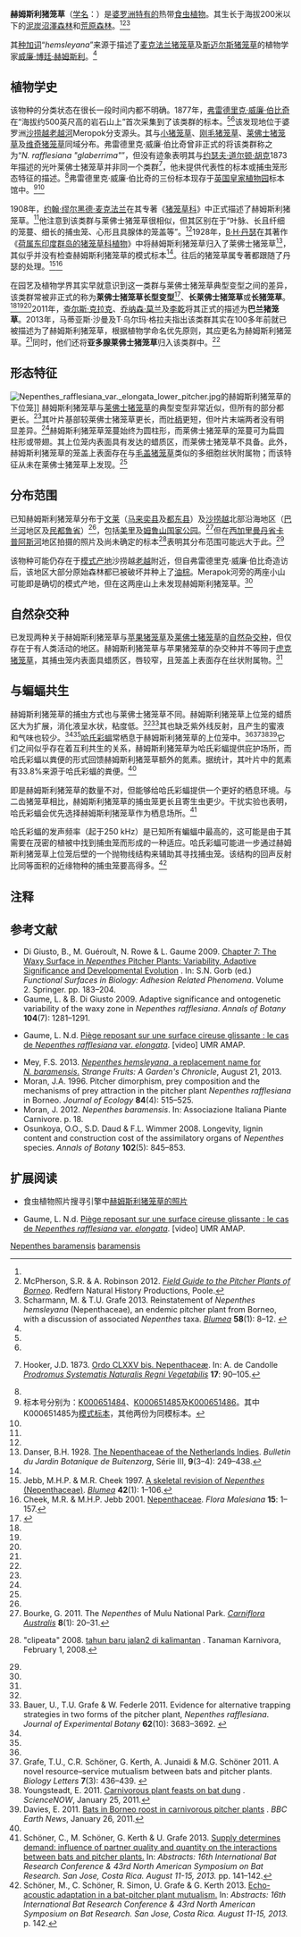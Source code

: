 {{noteTA
|G1=Carnivorous Plant
}}
{{Speciesbox
|image = Nepenthes rafflesiana var. elongata upper pitcher.jpg
|image_caption = 赫姆斯利猪笼草的上位笼，产于[[文莱|文莱]]
|taxon=Nepenthes hemsleyana
|authority = [[约翰·缪尔黑德·麦克法兰|Macfarl.]] (1908)<ref name=Macfarlane>Macfarlane, J.M. 1908. [[猪笼草科_(1908年专著)|Nepenthaceae]]. In: A. Engler ''Das Pflanzenreich IV'', III, Heft 36: 1–91.</ref>
|synonyms =
*''Nepenthes baramensis''<br><small>[[查尔斯·克拉克_(植物学家)|C.Clarke]], [[乔纳森·莫兰|J.A.Moran]] & [[李乾|Chi.C.Lee]] (2011)<ref name=baramensis>Clarke, C., J.A. Moran & C.C. Lee 2011. ''Nepenthes baramensis'' (Nepenthaceae) – a new species from north-western Borneo . ''[[布卢姆－植物分类学与植物地理学杂志|Blumea]]'' '''56'''(3): 229–233. {{DOI|10.3767/000651911X607121}}</ref></small>
*?''Nepenthes rafflesiana'' var. ''elongata''<br><small>Hort.[[邱园|Kew]] ''ex'' [[威廉·特纳·西塞尔顿-戴尔|Dyer]] (1897) ''[[裸名|nom.nud.]]''</small>
*''Nepenthes rafflesiana'' var. ''subglandulosa''<br><small>[[朱马特·哈吉·亚当|J.H.Adam]] & [[哈菲查·A·哈米德|Hafiza]] (2006)<ref>Adam, J.H. & Hafiza A. Hamid 2006. [http://www.ansijournals.com/qredirect.php?doi=ijb.2006.340.352&linkid=pdf Pitcher plants of Lambir Hill in Miri, Sarawak State of Malaysia.]{{dead link|date=十月 2017 |bot=InternetArchiveBot }} ''International Journal of Botany'' '''2'''(4): 340–352. {{DOI|10.3923/ijb.2006.340.352}}</ref></small>
*''Nepenthes rafflesiana'' "''glaberrima''"<br><small>[[弗雷德里克·威廉·伯比奇|Burb.]] (1880)<ref name=Burbidge1880>Burbidge, F.W. 1880. ''[http://www.biodiversitylibrary.org/item/115841 The Gardens of the Sun] {{Wayback|url=http://www.biodiversitylibrary.org/item/115841 |date=20201001212020 }}''. Murray, London.</ref></small>
*''Nepenthes'' sp. "elegance"<br><small>[[阿德里安·斯莱克|Slack]] (1986);<ref name=Slack>Slack, A. 1986. ''Insect-Eating Plants and How to Grow Them''. Alphabooks, Dorset.</ref><br>[[查尔斯·克拉克_(植物学家)|C.Clarke]] (1997)<ref name=Clarke1997>Clarke, C.M. 1997. ''[[婆罗洲的猪笼草属植物|Nepenthes of Borneo]]''. [[自然历史出版社_(婆罗洲)|Natural History Publications (Borneo)]], Kota Kinabalu.</ref></small>
}}

'''赫姆斯利猪笼草'''（[[学名|学名]]：''{{lang|la|Nepenthes hemsleyana}}''）是[[婆罗洲|婆罗洲]][[特有种|特有的]]热带[[食虫植物|食虫植物]]。其生长于海拔200米以下的[[泥炭沼澤森林|泥炭沼澤森林]]和[[荒原森林|荒原森林]]。<ref name=baramensis /><ref>McPherson, S.R. & A. Robinson 2012. ''[[婆罗洲的猪笼草野外指南|Field Guide to the Pitcher Plants of Borneo]]''. Redfern Natural History Productions, Poole.</ref><ref name=hemsleyana>Scharmann, M. & T.U. Grafe 2013. Reinstatement of ''Nepenthes hemsleyana'' (Nepenthaceae), an endemic pitcher plant from Borneo, with a discussion of associated ''Nepenthes'' taxa. ''[[布卢姆－植物分类学与植物地理学杂志|Blumea]]'' '''58'''(1): 8–12. {{DOI|10.3767/000651913X668465}}</ref>

其[[种加词|种加词]]“''hemsleyana''”来源于描述了[[麦克法兰猪笼草|麦克法兰猪笼草]]{{small|（''N. macfarlanei''）}}及[[斯迈尔斯猪笼草|斯迈尔斯猪笼草]]{{small|（''N. smilesii''）}}的植物学家[[威廉·博廷·赫姆斯利|威廉·博廷·赫姆斯利]]。<ref name=hemsleyana />

== 植物学史 ==
该物种的分类状态在很长一段时间内都不明确。1877年，[[弗雷德里克·威廉·伯比奇|弗雷德里克·威廉·伯比奇]]在“海拔约500英尺高的岩石山上”首次采集到了该类群的标本。<ref name=Burbidge1880 /><ref name=hemsleyana />该发现地位于婆罗洲[[沙捞越|沙捞越]][[老越河|老越河]]{{small|（Lawas River）}}Meropok分支源头。其与[[小猪笼草|小猪笼草]]{{small|（''N. gracilis''）}}、[[刚毛猪笼草|刚毛猪笼草]]{{small|（''N. hirsuta''）}}、[[莱佛士猪笼草|莱佛士猪笼草]]{{small|（''N. rafflesiana''）}}及[[维奇猪笼草|维奇猪笼草]]{{small|（''N. veitchii''）}}同域分布。弗雷德里克·威廉·伯比奇曾非正式的将该类群称之为“''N. rafflesiana "glaberrima"''”，但没有迹象表明其与[[约瑟夫·道尔顿·胡克|约瑟夫·道尔顿·胡克]]1873年描述的光叶莱佛士猪笼草{{small|（''N. rafflesiana'' var. ''glaberrima''）}}并非同一个类群<ref name=Hooker>{{la icon}} Hooker, J.D. 1873. [[猪笼草科_(1873年专著)|Ordo CLXXV bis. Nepenthaceæ]]. In: A. de Candolle ''[[Prodromus_Systematis_Naturalis_Regni_Vegetabilis|Prodromus Systematis Naturalis Regni Vegetabilis]]'' '''17''': 90–105.</ref>，他未提供代表性的标本或捕虫笼形态特征的描述。<ref name=hemsleyana />弗雷德里克·威廉·伯比奇的三份标本现存于[[邱园|英国皇家植物园]]标本馆中。<ref name=Kew group="注">标本号分别为：[http://apps.kew.org/herbcat/getImage.do?imageBarcode=K000651484 K000651484]、[http://apps.kew.org/herbcat/getImage.do?imageBarcode=K000651485 K000651485]及[http://apps.kew.org/herbcat/getImage.do?imageBarcode=K000651486 K000651486]。其中K000651485为[[模式标本|模式标本]]，其他两份为同模标本。</ref><ref name=hemsleyana />

1908年，[[约翰·缪尔黑德·麦克法兰|约翰·缪尔黑德·麦克法兰]]在其专著《[[猪笼草科_(1908年专著)|猪笼草科]]》中正式描述了赫姆斯利猪笼草。<ref name=Macfarlane />他注意到该类群与莱佛士猪笼草很相似，但其区别在于“叶脉、长且纤细的笼蔓、细长的捕虫笼、心形且具腺体的笼盖等”。<ref name=hemsleyana />1928年，[[B·H·丹瑟|B·H·丹瑟]]在其著作《[[荷属东印度群岛的猪笼草科植物|荷属东印度群岛的猪笼草科植物]]》中将赫姆斯利猪笼草归入了莱佛士猪笼草<ref name=Danser>Danser, B.H. 1928. [[荷属东印度群岛的猪笼草科植物|The Nepenthaceae of the Netherlands Indies]]. ''Bulletin du Jardin Botanique de Buitenzorg'', Série III, '''9'''(3–4): 249–438.</ref>，其似乎并没有检查赫姆斯利猪笼草的模式标本<ref name=hemsleyana />。往后的猪笼草属专著都跟随了丹瑟的处理。<ref name=J&C>Jebb, M.H.P. & M.R. Cheek 1997. [[猪笼草属（猪笼草科）的框架性修订|A skeletal revision of ''Nepenthes'' (Nepenthaceae)]]. ''[[布卢姆－植物分类学与植物地理学杂志|Blumea]]'' '''42'''(1): 1–106.</ref><ref name=C&J>Cheek, M.R. & M.H.P. Jebb 2001. [[猪笼草科_(2001年专著)|Nepenthaceae]]. ''Flora Malesiana'' '''15''': 1–157.</ref>

在园艺及植物学界其实早就意识到这一类群与莱佛士猪笼草典型变型之间的差异，该类群常被非正式的称为'''莱佛士猪笼草长型变型'''{{small|（''N. rafflesiana'' f. ''elongata''）}}<ref name="夏洛特2007">{{cite book | title=[[食蟲植物觀賞&栽培圖鑑|食蟲植物觀賞&栽培圖鑑]] | publisher=商周出版 | author=夏洛特 | year=2007 | location=台北 | isbn=978-986-124-850-9}}</ref>{{rp|63-64}}、'''长莱佛士猪笼草'''{{small|（''N. rafflesiana'' var. ''elongata''）}}或'''长猪笼草'''{{small|（''N.'' sp "elongata"）}}。<ref name=baramensis /><ref name=Slack /><ref name=Clarke1997 />2011年，[[查尔斯·克拉克_(植物学家)|查尔斯·克拉克]]、[[乔纳森·莫兰|乔纳森·莫兰]]及[[李乾|李乾]]将其正式的描述为'''巴兰猪笼草'''{{small|（''N. baramensis''）}}。2013年，马蒂亚斯·沙曼{{small|（Mathias Scharmann）}}及T·乌尔玛·格拉夫{{small|（T. Ulmar Grafe）}}指出该类群其实在100多年前就已被描述为了赫姆斯利猪笼草，根据植物学命名优先原则，其应更名为赫姆斯利猪笼草。<ref name=hemsleyana />同时，他们还将'''亚多腺莱佛士猪笼草'''{{small|（''N. rafflesiana'' var. ''subglandulosa''）}}归入该类群中。<ref name=hemsleyana />

== 形态特征 ==
[[File:Nepenthes_rafflesiana_var._elongata_lower_pitcher.jpg|thumb]]的赫姆斯利猪笼草的下位笼]]
赫姆斯利猪笼草与[[莱佛士猪笼草|莱佛士猪笼草]]的典型变型非常近似，但所有的部分都更长。<ref name=Clarke1997 />其叶片基部较莱佛士猪笼草更长，而[[叶柄|叶柄]]更短，但叶片末端两者没有明显差异。<ref name=hemsleyana />赫姆斯利猪笼草笼蔓始终为圆柱形，而莱佛士猪笼草的笼蔓可为扁圆柱形或带翅。其上位笼内表面具有发达的蜡质区，而莱佛士猪笼草不具备。此外，赫姆斯利猪笼草的笼盖上表面存在与[[毛盖猪笼草|毛盖猪笼草]]{{small|（''N. tentaculata''）}}类似的多细胞丝状附属物；而该特征从未在莱佛士猪笼草上发现。<ref name=hemsleyana />

== 分布范围 ==
已知赫姆斯利猪笼草分布于[[文莱|文莱]]（[[马来奕县|马来奕县]]及[[都东县|都东县]]）及[[沙捞越|沙捞越]]北部沿海地区（[[巴兰河|巴兰河]]地区及[[民都鲁省|民都鲁省]]）<ref name=hemsleyana />，包括[[美里|美里]]及[[姆鲁山国家公园|姆鲁山国家公园]]。<ref>Bourke, G. 2011. The ''Nepenthes'' of Mulu National Park. ''[[澳大利亚食虫植物|Carniflora Australis]]'' '''8'''(1): 20–31.</ref>但在[[西加里曼丹省|西加里曼丹省]][[卡普阿斯河|卡普阿斯河]]地区拍摄的照片及尚未确定的标本<ref>{{id icon}} "clipeata" 2008. [http://tanamanbuas.proboards.com/post/21449/thread tahun baru jalan2 di kalimantan] {{Wayback|url=http://tanamanbuas.proboards.com/post/21449/thread |date=20160304054910 }}. Tanaman Karnivora, February 1, 2008.</ref>表明其分布范围可能远大于此。<ref name=hemsleyana />

该物种可能仍存在于[[模式产地|模式产地]]沙捞越[[老越|老越]]附近，但自弗雷德里克·威廉·伯比奇造访后，该地区大部分原始森林都已被破坏并种上了[[油棕|油棕]]。Merapok河旁的两座小山可能即是确切的模式产地，但在这两座山上未发现赫姆斯利猪笼草。<ref name=hemsleyana />

== 自然杂交种 ==
已发现两种关于赫姆斯利猪笼草与[[苹果猪笼草|苹果猪笼草]]{{small|（''N. ampullaria''）}}及[[莱佛士猪笼草|莱佛士猪笼草]]的[[自然杂交种|自然杂交种]]，但仅存在于有人类活动的地区。赫姆斯利猪笼草与苹果猪笼草的杂交种并不等同于[[虎克猪笼草|虎克猪笼草]]{{small|（''N. × hookeriana''）}}，其捕虫笼内表面具蜡质区，唇较窄，且笼盖上表面存在丝状附属物。<ref name=hemsleyana />

== 与蝙蝠共生 ==
赫姆斯利猪笼草的捕虫方式也与莱佛士猪笼草不同。赫姆斯利猪笼草上位笼的蜡质区大为扩展，消化液呈水状，粘度低。<ref name=baramensis /><ref name=BGF2011>Bauer, U., T.U. Grafe & W. Federle 2011. Evidence for alternative trapping strategies in two forms of the pitcher plant, ''Nepenthes rafflesiana''. ''Journal of Experimental Botany'' '''62'''(10): 3683–3692. {{DOI|10.1093/jxb/err082}}</ref>其也缺乏紫外线反射，且产生的蜜液和气味也较少。<ref name=baramensis /><ref name=BGF2011 />[[哈氏彩蝠|哈氏彩蝠]]{{small|（''Kerivoula hardwickii'')}}常栖息于赫姆斯利猪笼草的上位笼中。<ref name=baramensis /><ref name=bats>Grafe, T.U., C.R. Schöner, G. Kerth, A. Junaidi & M.G. Schöner 2011. A novel resource–service mutualism between bats and pitcher plants. ''Biology Letters'' '''7'''(3): 436–439. {{DOI|10.1098/rsbl.2010.1141}}</ref><ref>Youngsteadt, E. 2011. [http://news.sciencemag.org/sciencenow/2011/01/carnivorous-plant-feasts-on-bat-.html Carnivorous plant feasts on bat dung] {{Wayback|url=http://news.sciencemag.org/sciencenow/2011/01/carnivorous-plant-feasts-on-bat-.html |date=20110128014008 }}. ''ScienceNOW'', January 25, 2011.</ref><ref>Davies, E. 2011. [http://news.bbc.co.uk/earth/hi/earth_news/newsid_9372000/9372874.stm Bats in Borneo roost in carnivorous pitcher plants] {{Wayback|url=http://news.bbc.co.uk/earth/hi/earth_news/newsid_9372000/9372874.stm |date=20210410141916 }}. ''BBC Earth News'', January 26, 2011.</ref>它们之间似乎存在着互利共生的关系，赫姆斯利猪笼草为哈氏彩蝠提供庇护场所，而哈氏彩蝠以粪便的形式回馈赫姆斯利猪笼草额外的氮素。据统计，其叶片中的氮素有33.8%来源于哈氏彩蝠的粪便。<ref name=bats />

即是赫姆斯利猪笼草的数量不对，但能够给哈氏彩蝠提供一个更好的栖息环境。与二齿猪笼草相比，赫姆斯利猪笼草的捕虫笼更长且寄生虫更少。干扰实验也表明，哈氏彩蝠会优先选择赫姆斯利猪笼草作为栖息场所。<ref>Schöner, C., M. Schöner, G. Kerth & U. Grafe 2013. [http://www.seabcru.org/wp-content/uploads/2013/08/ibrc_2013_abstracts.pdf Supply determines demand: influence of partner quality and quantity on the interactions between bats and pitcher plants.] {{Wayback|url=http://www.seabcru.org/wp-content/uploads/2013/08/ibrc_2013_abstracts.pdf |date=20200714162950 }} In: ''Abstracts: 16th International Bat Research Conference & 43rd North American Symposium on Bat Research. San Jose, Costa Rica. August 11-15, 2013.'' pp. 141–142. <!--http://www.webcitation.org/6MIrx51Zd--></ref>

哈氏彩蝠的发声频率（起于250 kHz）是已知所有蝙蝠中最高的，这可能是由于其需要在茂密的植被中找到捕虫笼而形成的一种适应。哈氏彩蝠可能进一步通过赫姆斯利猪笼草上位笼后壁的一个抛物线结构来辅助其寻找捕虫笼。该结构的回声反射比同等面积的近缘物种的捕虫笼要高得多。<ref>Schöner, M., C. Schöner, R. Simon, U. Grafe & G. Kerth 2013. [http://www.seabcru.org/wp-content/uploads/2013/08/ibrc_2013_abstracts.pdf Echo-acoustic adaptation in a bat-pitcher plant mutualism.] {{Wayback|url=http://www.seabcru.org/wp-content/uploads/2013/08/ibrc_2013_abstracts.pdf |date=20200714162950 }} In: ''Abstracts: 16th International Bat Research Conference & 43rd North American Symposium on Bat Research. San Jose, Costa Rica. August 11-15, 2013.'' p. 142. <!--http://www.webcitation.org/6MIrx51Zd--></ref>

== 注释 ==
{{reflist|group="注"}}

==参考文献==
{{reflist|2}}
{{refbegin|2}}
* Di Giusto, B., M. Guéroult, N. Rowe & L. Gaume 2009. [http://books.google.co.uk/books?id=RbmuGOwJrSoC&lpg=PR3&pg=PA183#v=onepage&q=&f=false Chapter 7: The Waxy Surface in ''Nepenthes'' Pitcher Plants: Variability, Adaptive Significance and Developmental Evolution] {{Wayback|url=http://books.google.co.uk/books?id=RbmuGOwJrSoC&lpg=PR3&pg=PA183#v=onepage&q=&f=false |date=20140309140717 }}. In: S.N. Gorb (ed.) ''Functional Surfaces in Biology: Adhesion Related Phenomena''. Volume 2. Springer. pp. 183–204.
* Gaume, L. & B. Di Giusto 2009. Adaptive significance and ontogenetic variability of the waxy zone in ''Nepenthes rafflesiana''. ''Annals of Botany'' '''104'''(7): 1281–1291. {{DOI|10.1093/aob/mcp238}}
* {{fr icon}} Gaume, L. N.d. [https://web.archive.org/web/20130731190416/http://umramap.cirad.fr/amap3/cm/index.php?page=piege-glissant Piège reposant sur une surface cireuse glissante : le cas de ''Nepenthes rafflesiana'' var. ''elongata'']. [video] UMR AMAP.
* Mey, F.S. 2013. [http://carnivorousockhom.blogspot.co.uk/2013/08/nepenthes-hemsleyana-replacement-name.html ''Nepenthes hemsleyana'', a replacement name for ''N. baramensis''.] {{Wayback|url=http://carnivorousockhom.blogspot.co.uk/2013/08/nepenthes-hemsleyana-replacement-name.html |date=20131110175515 }} ''Strange Fruits: A Garden's Chronicle'', August 21, 2013.
* Moran, J.A. 1996. Pitcher dimorphism, prey composition and the mechanisms of prey attraction in the pitcher plant ''Nepenthes rafflesiana'' in Borneo. ''Journal of Ecology'' '''84'''(4): 515–525. {{DOI|10.2307/2261474}}
* Moran, J. 2012. ''Nepenthes baramensis''. In: {{PDFlink|[http://www.aipcnet.eu/Carnivorous_docs/New_species_2011.pdf ''AIPC Special Issue 4: News of 2011''.]}} Associazione Italiana Piante Carnivore. p. 18.
* Osunkoya, O.O., S.D. Daud & F.L. Wimmer 2008. Longevity, lignin content and construction cost of the assimilatory organs of ''Nepenthes'' species. ''Annals of Botany'' '''102'''(5): 845–853. {{DOI|10.1093/aob/mcn162}}
{{refend}}

==扩展阅读==
{{refbegin|2}}
* 食虫植物照片搜寻引擎中[http://www.cpphotofinder.com/nepenthes-baramensis-5254.html 赫姆斯利猪笼草的照片] {{Wayback|url=http://www.cpphotofinder.com/nepenthes-baramensis-5254.html |date=20190413221451 }}
* {{fr icon}} Gaume, L. N.d. [https://web.archive.org/web/20130731190416/http://umramap.cirad.fr/amap3/cm/index.php?page=piege-glissant Piège reposant sur une surface cireuse glissante : le cas de ''Nepenthes rafflesiana'' var. ''elongata'']. [video] UMR AMAP.
{{commons-inline|Nepenthes baramensis|赫姆斯利猪笼草}}
{{wikispecies-inline|Nepenthes baramensis|赫姆斯利猪笼草}}

{{refend}}
{{Nepenthes}}
{{Taxonbar|from=Q6994664}}

[[Category:亚洲食虫植物|Nepenthes baramensis]]
[[Category:猪笼草属|baramensis]]